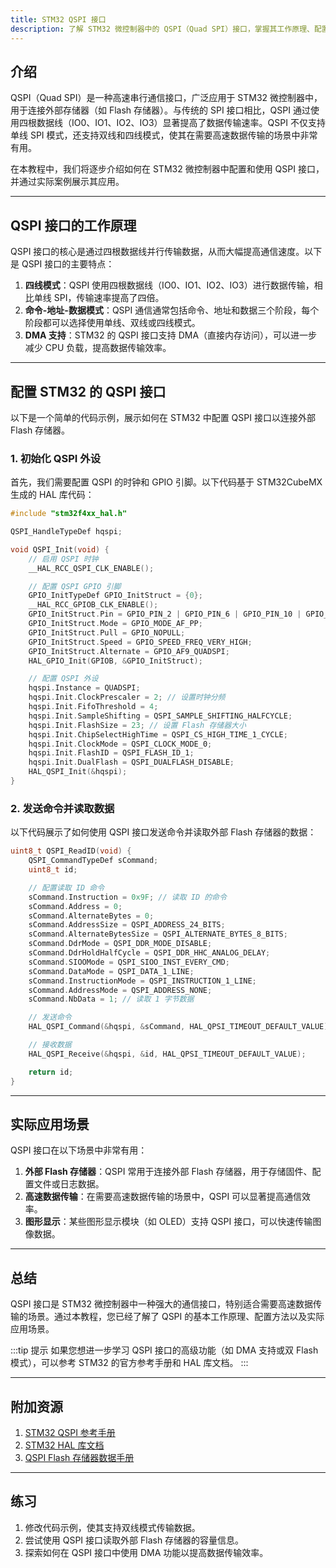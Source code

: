 ```yaml
---
title: STM32 QSPI 接口
description: 了解 STM32 微控制器中的 QSPI（Quad SPI）接口，掌握其工作原理、配置方法以及实际应用场景。
---
```


## 介绍

QSPI（Quad SPI）是一种高速串行通信接口，广泛应用于 STM32 微控制器中，用于连接外部存储器（如 Flash 存储器）。与传统的 SPI 接口相比，QSPI 通过使用四根数据线（IO0、IO1、IO2、IO3）显著提高了数据传输速率。QSPI 不仅支持单线 SPI 模式，还支持双线和四线模式，使其在需要高速数据传输的场景中非常有用。

在本教程中，我们将逐步介绍如何在 STM32 微控制器中配置和使用 QSPI 接口，并通过实际案例展示其应用。

---

## QSPI 接口的工作原理

QSPI 接口的核心是通过四根数据线并行传输数据，从而大幅提高通信速度。以下是 QSPI 接口的主要特点：

1. **四线模式**：QSPI 使用四根数据线（IO0、IO1、IO2、IO3）进行数据传输，相比单线 SPI，传输速率提高了四倍。
2. **命令-地址-数据模式**：QSPI 通信通常包括命令、地址和数据三个阶段，每个阶段都可以选择使用单线、双线或四线模式。
3. **DMA 支持**：STM32 的 QSPI 接口支持 DMA（直接内存访问），可以进一步减少 CPU 负载，提高数据传输效率。

---

## 配置 STM32 的 QSPI 接口

以下是一个简单的代码示例，展示如何在 STM32 中配置 QSPI 接口以连接外部 Flash 存储器。

### 1. 初始化 QSPI 外设

首先，我们需要配置 QSPI 的时钟和 GPIO 引脚。以下代码基于 STM32CubeMX 生成的 HAL 库代码：

```c
#include "stm32f4xx_hal.h"

QSPI_HandleTypeDef hqspi;

void QSPI_Init(void) {
    // 启用 QSPI 时钟
    __HAL_RCC_QSPI_CLK_ENABLE();

    // 配置 QSPI GPIO 引脚
    GPIO_InitTypeDef GPIO_InitStruct = {0};
    __HAL_RCC_GPIOB_CLK_ENABLE();
    GPIO_InitStruct.Pin = GPIO_PIN_2 | GPIO_PIN_6 | GPIO_PIN_10 | GPIO_PIN_11 | GPIO_PIN_12 | GPIO_PIN_13;
    GPIO_InitStruct.Mode = GPIO_MODE_AF_PP;
    GPIO_InitStruct.Pull = GPIO_NOPULL;
    GPIO_InitStruct.Speed = GPIO_SPEED_FREQ_VERY_HIGH;
    GPIO_InitStruct.Alternate = GPIO_AF9_QUADSPI;
    HAL_GPIO_Init(GPIOB, &GPIO_InitStruct);

    // 配置 QSPI 外设
    hqspi.Instance = QUADSPI;
    hqspi.Init.ClockPrescaler = 2; // 设置时钟分频
    hqspi.Init.FifoThreshold = 4;
    hqspi.Init.SampleShifting = QSPI_SAMPLE_SHIFTING_HALFCYCLE;
    hqspi.Init.FlashSize = 23; // 设置 Flash 存储器大小
    hqspi.Init.ChipSelectHighTime = QSPI_CS_HIGH_TIME_1_CYCLE;
    hqspi.Init.ClockMode = QSPI_CLOCK_MODE_0;
    hqspi.Init.FlashID = QSPI_FLASH_ID_1;
    hqspi.Init.DualFlash = QSPI_DUALFLASH_DISABLE;
    HAL_QSPI_Init(&hqspi);
}
```

### 2. 发送命令并读取数据

以下代码展示了如何使用 QSPI 接口发送命令并读取外部 Flash 存储器的数据：

```c
uint8_t QSPI_ReadID(void) {
    QSPI_CommandTypeDef sCommand;
    uint8_t id;

    // 配置读取 ID 命令
    sCommand.Instruction = 0x9F; // 读取 ID 的命令
    sCommand.Address = 0;
    sCommand.AlternateBytes = 0;
    sCommand.AddressSize = QSPI_ADDRESS_24_BITS;
    sCommand.AlternateBytesSize = QSPI_ALTERNATE_BYTES_8_BITS;
    sCommand.DdrMode = QSPI_DDR_MODE_DISABLE;
    sCommand.DdrHoldHalfCycle = QSPI_DDR_HHC_ANALOG_DELAY;
    sCommand.SIOOMode = QSPI_SIOO_INST_EVERY_CMD;
    sCommand.DataMode = QSPI_DATA_1_LINE;
    sCommand.InstructionMode = QSPI_INSTRUCTION_1_LINE;
    sCommand.AddressMode = QSPI_ADDRESS_NONE;
    sCommand.NbData = 1; // 读取 1 字节数据

    // 发送命令
    HAL_QSPI_Command(&hqspi, &sCommand, HAL_QPSI_TIMEOUT_DEFAULT_VALUE);

    // 接收数据
    HAL_QSPI_Receive(&hqspi, &id, HAL_QPSI_TIMEOUT_DEFAULT_VALUE);

    return id;
}
```

---

## 实际应用场景

QSPI 接口在以下场景中非常有用：

1. **外部 Flash 存储器**：QSPI 常用于连接外部 Flash 存储器，用于存储固件、配置文件或日志数据。
2. **高速数据传输**：在需要高速数据传输的场景中，QSPI 可以显著提高通信效率。
3. **图形显示**：某些图形显示模块（如 OLED）支持 QSPI 接口，可以快速传输图像数据。

---

## 总结

QSPI 接口是 STM32 微控制器中一种强大的通信接口，特别适合需要高速数据传输的场景。通过本教程，您已经了解了 QSPI 的基本工作原理、配置方法以及实际应用场景。

:::tip 提示
如果您想进一步学习 QSPI 接口的高级功能（如 DMA 支持或双 Flash 模式），可以参考 STM32 的官方参考手册和 HAL 库文档。
:::

---

## 附加资源

1. [STM32 QSPI 参考手册](https://www.st.com/resource/en/reference_manual/dm00031020-stm32f405-415-stm32f407-417-stm32f427-437-and-stm32f429-439-advanced-arm-based-32-bit-mcus-stmicroelectronics.pdf)
2. [STM32 HAL 库文档](https://www.st.com/en/embedded-software/stm32cube-mcu-mpu-packages.html)
3. [QSPI Flash 存储器数据手册](https://www.st.com/resource/en/datasheet/n25q128a13e.pdf)

---

## 练习

1. 修改代码示例，使其支持双线模式传输数据。
2. 尝试使用 QSPI 接口读取外部 Flash 存储器的容量信息。
3. 探索如何在 QSPI 接口中使用 DMA 功能以提高数据传输效率。